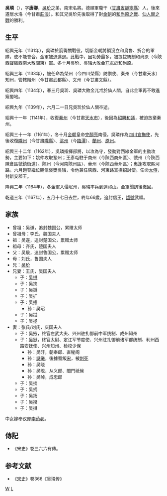 '''吳璘'''（{{bd|1102年||1167年|6月16日|catIdx=W}}），字'''唐卿'''，[[吳玠|吳玠]]之弟，南宋名將。德順軍隴干（[[甘肅省|甘肅省]][[靜寧縣|靜寧縣]]）人，後來遷居水洛（今甘肅[[莊浪|莊浪]]）。和其兄吳玠先後取得了對[[金朝|金朝]]的[[和尚原之戰|和尚原之戰]]、[[仙人關之戰|仙人關之戰]]的勝利。

==生平==
紹興元年（1131年），吳璘於箭箐關戰役，切斷金朝將領沒立和烏魯、折合的軍隊，使不能會合，金軍被迫逃退。此戰中，因功勞最多，被提拔統制和尚原（今陝西寶雞西南大散關東）軍。冬十月吳玠、吳璘大敗金[[兀朮|兀朮]]於和尚原。

紹興三年（1133年），被任命為榮州（今四川榮縣）防禦使、秦州（今甘肅天水）知州，管轄階州（今甘肅武都縣）、文州（今甘肅文縣）。

紹興四年（1134年），春三月吳玠、吳璘大敗金兀朮於仙人關，自此金軍再不敢進窺蜀地。

紹興九年（1139年），六月二一日兄吳玠於仙人關卒逝。

紹興十一年（1141年），收復[[秦州|秦州]]（今甘肅[[天水市|天水市]]），後因為[[紹興和議|紹興和議]]，被迫放棄秦州。

紹興三十一年（1161年），冬十月[[金朝|金朝]]皇帝[[完顏亮|完顏亮]]南侵，吳璘作為[[四川|四川]][[宣撫使|宣撫使]]，先後收復[[隴州|隴州]]（今甘肅[[隴縣|隴縣]]）、[[洮州|洮州]]（今[[臨潭|臨潭]]）、[[蘭州|蘭州]]、[[原州|原州]]。

紹興三十二年（1162年），吳璘指揮部將，以攻為守，發動對西線金軍的主動攻勢，主要如下：姚仲攻取鞏州；王彥屯駐于商州（今陝西商州區）、虢州（今陝西陳倉區虢鎮街道）、陝州（今河南陝州區）、華州（今陝西華州區）；惠逢攻取熙河路。六月趙眘繼位賜信褒獎吳璘，令他兼任陝西、河東路宣撫招討使。任命[[太傅|太傅]]，封新安郡王。

隆興二年（1164年），冬金軍入侵岷州，吳璘率兵到達祁山。金軍聞訊後撤回。

乾道三年（1167年），五月十七日去世，終年66歲，追封信王，[[諡號|諡號]]武順。

==家族==
*曾祖：吴谦，追封魏国公，累赠太师
*曾祖母：李氏，魏国夫人
*祖：吴遂，追封楚国公，累赠太师
*祖母：齐氏，楚国夫人
*父：吴扆，追封鲁国公，累赠太师
*母：刘氏，鲁国夫人
*兄：[[吴玠|吴玠]]
*兄妻：王氏，吴国夫人
**子：[[吴拱|吴拱]]
**子：吴扶
**子：吴撝
**子：吴扩
**子：吴摠
***孙：吴昭
**子：吴拭
**子：吴拯
*妻：张氏/刘氏，庆国夫人
**子：吴掖，终官左武大夫、兴州驻扎御前中军统制、成州知州
**子：[[吴挺|吴挺]]，终官太尉、定江军节度使、兴州驻扎御前诸军都统制、利州西路安抚使、兴州知州、检校少保
***孙：吴旴，朝奉郎、直秘阁
***孙：[[吳曦_(南宋)|吳曦]]，後據蜀叛[[南宋|宋]]，被[[刺死|刺死]]
***孙：吴晓
***孙：吴晛，从义郎、閤門祗候
***孙：吴晫，成忠郎
**子：吴掞
**子：吴抦
**子：吴扬
**子：吴揆
**子：吴撙

中女嫁奉议郎[[李荀老|李荀老]]。

==傳記==
*《宋史》卷三六六有傳。

==参考文献==
*《[[宋史|宋史]]》卷366《吴璘传》

[[Category:宋朝军事人物|W]]
[[Category:吴姓|L]]